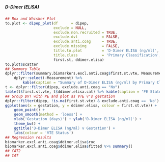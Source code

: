 ##### D-Dimer (ELISA)

```r
## Box and Whisker Plot
to.plot <- dipep_plot(df      = dipep,
                      exclude = NULL,
                      exclude.non.recruited = TRUE,
                      exclude.dvt           = FALSE,
                      exclude.anti.coag     = TRUE,
                      exclude.missing       = FALSE,
                      title.to.plot         = 'D-Dimer ELISA (ng/ml)',
                      title.class           = 'Primary Classification',
                      first.st, ddimer.elisa)
to.plot$scatter
## Summary Table
dplyr::filter(summary.biomarkers.excl.anti.coag$first.st.vte, Measurement == 'D-Dimer (ELISA)') %>%
    dplyr::select(-Measurement) %>%
        kable(caption = "Summary of D-Dimer ELISA (ng/ml) by Primary Classification")
t <- dplyr::filter(dipep, exclude.anti.coag == "No")
table(t$first.st.vte, t$ddimer.elisa.cat) %>% kable(caption = "PE Status v D-Dimer ELISA (ng/ml) dichotomisation")
## Group DVT with PE and plot as VTE v's gestation
dplyr::filter(dipep, !is.na(first.st.vte) & exclude.anti.coag == 'No') %>%
ggplot(aes(x = gestation, y = ddimer.elisa, colour = first.st.vte)) +
    geom_point() +
    geom_smooth(method = 'loess') +
    xlab('Gestation (days)') + ylab('D-Dimer ELISA (ng/ml)') +
    theme_bw() +
    ggtitle('D-Dimer ELISA (ng/ml) v Gestation') +
    labs(colour = 'VTE Status')
## Regression results
biomarker.excl.anti.coag$ddimer.elisa$roc
biomarker.excl.anti.coag$ddimer.elisa$fitted %>% summary()
## CAT2
## CAT

```
